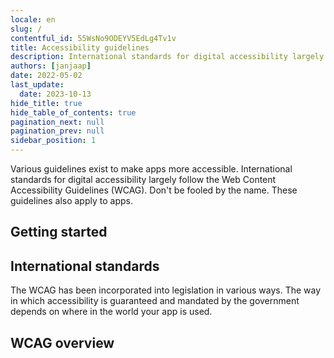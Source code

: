```yaml
---
locale: en
slug: /
contentful_id: 55WsNo9ODEYV5EdLg4Tv1v
title: Accessibility guidelines
description: International standards for digital accessibility largely follow the Web Content Accessibility Guidelines.
authors: [janjaap]
date: 2022-05-02
last_update:
  date: 2023-10-13
hide_title: true
hide_table_of_contents: true
pagination_next: null
pagination_prev: null
sidebar_position: 1
---
```


<Hero
  title="Accessibility guidelines"
/>

Various guidelines exist to make apps more accessible. International standards for digital accessibility largely follow the Web Content Accessibility Guidelines (WCAG). Don't be fooled by the name. These guidelines also apply to apps.

## Getting started

<LinkList title="WCAG Beginners Link List" isHighlighted={true}>
  <LinkListItem
    url="/en/guidelines/wcag-beginners-guide"
    title="WCAG Beginners' Guide"
    appearance="link"
    label="WCAG Beginners' Guide"
    description="New to WCAG? Start here."
    image="/img/light/Ontwikkeling.svg"
    alt="Development"
  />
  <LinkListItem
    url="/en/guidelines/beginnersguide-accessibility-testing"
    title="Beginners' Guide to Accessibility Testing"
    appearance="link"
    label="Beginners' Guide to Accessibility Testing"
    description="Test whether your app is accessible yourself."
    image="/img/light/features.svg"
    alt="Features icon"
  />
  <LinkListItem
    url="/en/handbook"
    title="App accessibility handbook"
    appearance="link"
    label="App accessibility handbook"
    description="Our handbook is designed to learn the basic principles of app accessibility in straightforward way. "
    image="/img/light/handbook.svg"
    alt="Handbook icon"
  />
</LinkList>

## International standards

The WCAG has been incorporated into legislation in various ways. The way in which accessibility is guaranteed and mandated by the government depends on where in the world your app is used.

<LinkList title="List of international standards" isHighlighted={true}>
  <LinkListItem
    url="/en/guidelines/en-301-549"
    title="EN 301 549 overview"
    appearance="link"
    label="EN 301 549"
    description="EN 301 549 is the European standard which describes requirements which apps must meet in order to be accessible."
    image="/img/light/eu-flag.svg"
    alt="The flag of the European Union "
  />
  <LinkListItem
    url="/en/guidelines/section-508"
    title="Section 508 overview"
    appearance="link"
    label="Section 508"
    description="Section 508 requires United States federal agencies to make their apps accessible for everyone."
    image="/img/light/us-flag.svg"
    alt="The flag of the United States of America"
  />
</LinkList>

## WCAG overview

<LinkList title="List of guidelines" isHighlighted={true}>
  <LinkListItem
    url="/en/guidelines/wcag"
    title="WCAG overview"
    appearance="link"
    label="Web Content Accessibility Guidelines (WCAG)"
    description="The Web Content Accessibility Guidelines (WCAG) defines how to make content more accessible to people with disabilities."
    image="/img/light/w3c.svg"
    alt="W3C logo (light)"
  />
  <LinkListItem
    url="/en/guidelines/appt-em"
    title="Appt Evaluation Methodology (Appt-EM)"
    appearance="link"
    label="Appt Evaluation Methodology (Appt-EM)"
    description="The Appt Evaluation Methodology (Appt-EM) can be used to determine the accessibility of apps in a uniform and reproducible manner."
    image="/img/light/Diensten.svg"
    alt="Services"
  />
</LinkList>
